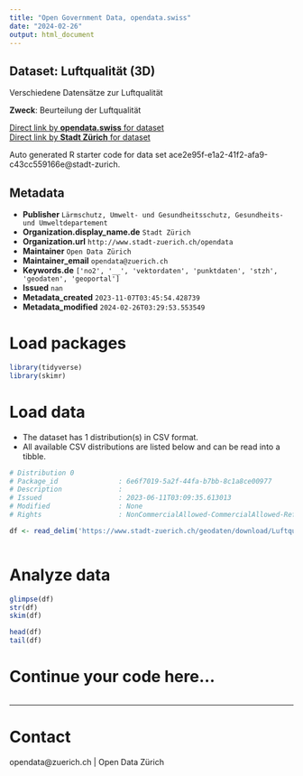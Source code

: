 ```yaml
---
title: "Open Government Data, opendata.swiss"
date: "2024-02-26"
output: html_document
---
```


## Dataset: Luftqualität (3D)

Verschiedene Datensätze zur Luftqualität

**Zweck**: Beurteilung der Luftqualität

[Direct link by **opendata.swiss** for dataset](https://opendata.swiss/de/dataset/luftqualitat-3d)<br>
[Direct link by **Stadt Zürich** for dataset](https://data.stadt-zuerich.ch/dataset/geo_luftqualitaet)

Auto generated R starter code for data set ace2e95f-e1a2-41f2-afa9-c43cc559166e@stadt-zurich.

## Metadata

- **Publisher** `Lärmschutz, Umwelt- und Gesundheitsschutz, Gesundheits- und Umweltdepartement`
- **Organization.display_name.de** `Stadt Zürich`
- **Organization.url** `http://www.stadt-zuerich.ch/opendata`
- **Maintainer** `Open Data Zürich`
- **Maintainer_email** `opendata@zuerich.ch`
- **Keywords.de** `['no2', '__', 'vektordaten', 'punktdaten', 'stzh', 'geodaten', 'geoportal']`
- **Issued** `nan`
- **Metadata_created** `2023-11-07T03:45:54.428739`
- **Metadata_modified** `2024-02-26T03:29:53.553549`


# Load packages

```r

library(tidyverse)
library(skimr)

```

# Load data

-   The dataset has 1 distribution(s) in CSV format.
-   All available CSV distributions are listed below and can be read into a tibble.

```r

# Distribution 0
# Package_id               : 6e6f7019-5a2f-44fa-b7bb-8c1a8ce00977
# Description              : 
# Issued                   : 2023-06-11T03:09:35.613013
# Modified                 : None
# Rights                   : NonCommercialAllowed-CommercialAllowed-ReferenceNotRequired

df <- read_delim('https://www.stadt-zuerich.ch/geodaten/download/Luftqualitaet?format=10008')



```

# Analyze data

```r

glimpse(df)
str(df)
skim(df)

head(df)
tail(df)

```

# Continue your code here...

```r

```

------------------------------------------------------------------------

# Contact

opendata@zuerich.ch | Open Data Zürich
